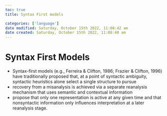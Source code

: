 ```yaml
---
toc: true
title: Syntax First models

categories: ['language']
date modified: Saturday, October 15th 2022, 11:08:42 am
date created: Saturday, October 15th 2022, 11:08:40 am
---
```


# Syntax First Models


- Syntax-first models (e.g., Ferreira & Clifton, 1986; Frazier & Clifton, 1996) have traditionally proposed that, at a point of syntactic ambiguity, syntactic heuristics alone select a single structure to pursue
- recovery from a misanalysis is achieved via a separate reanalysis mechanism that uses semantic and contextual information
- propose that only one representation is active at any given time and that nonsyntactic information only influences interpretation at a later reanalysis stage.



